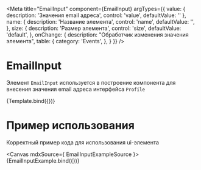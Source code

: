 <!-- EmailInput.stories.mdx -->


<Meta
  title="EmailInput"
  component={EmailInput}
  argTypes={{
    value: {
      description: 'Значения email адреса',
      control: 'value',
      defaultValue: ''
    },
    name: {
      description: 'Название элемента',
      control: 'name',
      defaultValue: '',
    },
    size: {
      description: 'Размер элемента',
      control: 'size',
      defaultValue: 'default',
    },
    onChange: {
      description: "Обработчик изменения значения элемента",
      table: {
        category: 'Events',
      },
    }
  }}
/>


# EmailInput

Элемент `EmailInput` используется в построение компонента для внесения значения email адреса интерфейса `Profile`

<Canvas>
  <Story
    name="argTypes">
    {Template.bind({})}
  </Story>
</Canvas>

<ArgsTable story="argTypes" />

# Пример использования

Корректный пример кода для использования ui-элемента

<Canvas mdxSource={ EmailInputExampleSource }>
  <Story
    name="useCase">
    {EmailInputExample.bind({})}
  </Story>
</Canvas>
